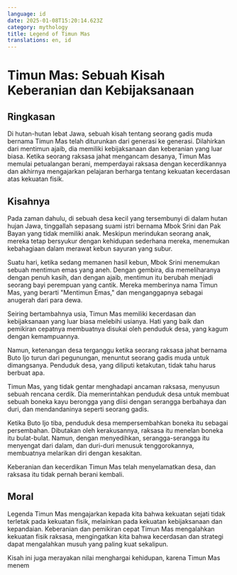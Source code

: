 ```yaml
---
language: id
date: 2025-01-08T15:20:14.623Z
category: mythology
title: Legend of Timun Mas
translations: en, id
---
```


# Timun Mas: Sebuah Kisah Keberanian dan Kebijaksanaan

## Ringkasan

Di hutan-hutan lebat Jawa, sebuah kisah tentang seorang gadis muda bernama Timun Mas telah diturunkan dari generasi ke generasi. Dilahirkan dari mentimun ajaib, dia memiliki kebijaksanaan dan keberanian yang luar biasa. Ketika seorang raksasa jahat mengancam desanya, Timun Mas memulai petualangan berani, memperdayai raksasa dengan kecerdikannya dan akhirnya mengajarkan pelajaran berharga tentang kekuatan kecerdasan atas kekuatan fisik.

## Kisahnya

Pada zaman dahulu, di sebuah desa kecil yang tersembunyi di dalam hutan hujan Jawa, tinggallah sepasang suami istri bernama Mbok Srini dan Pak Bayan yang tidak memiliki anak. Meskipun merindukan seorang anak, mereka tetap bersyukur dengan kehidupan sederhana mereka, menemukan kebahagiaan dalam merawat kebun sayuran yang subur.

Suatu hari, ketika sedang memanen hasil kebun, Mbok Srini menemukan sebuah mentimun emas yang aneh. Dengan gembira, dia memeliharanya dengan penuh kasih, dan dengan ajaib, mentimun itu berubah menjadi seorang bayi perempuan yang cantik. Mereka memberinya nama Timun Mas, yang berarti "Mentimun Emas," dan menganggapnya sebagai anugerah dari para dewa.

Seiring bertambahnya usia, Timun Mas memiliki kecerdasan dan kebijaksanaan yang luar biasa melebihi usianya. Hati yang baik dan pemikiran cepatnya membuatnya disukai oleh penduduk desa, yang kagum dengan kemampuannya.

Namun, ketenangan desa terganggu ketika seorang raksasa jahat bernama Buto Ijo turun dari pegunungan, menuntut seorang gadis muda untuk dimangsanya. Penduduk desa, yang diliputi ketakutan, tidak tahu harus berbuat apa.

Timun Mas, yang tidak gentar menghadapi ancaman raksasa, menyusun sebuah rencana cerdik. Dia memerintahkan penduduk desa untuk membuat sebuah boneka kayu berongga yang diisi dengan serangga berbahaya dan duri, dan mendandaninya seperti seorang gadis.

Ketika Buto Ijo tiba, penduduk desa mempersembahkan boneka itu sebagai persembahan. Dibutakan oleh kerakusannya, raksasa itu menelan boneka itu bulat-bulat. Namun, dengan menyedihkan, serangga-serangga itu menyengat dari dalam, dan duri-duri menusuk tenggorokannya, membuatnya melarikan diri dengan kesakitan.

Keberanian dan kecerdikan Timun Mas telah menyelamatkan desa, dan raksasa itu tidak pernah berani kembali.

## Moral

Legenda Timun Mas mengajarkan kepada kita bahwa kekuatan sejati tidak terletak pada kekuatan fisik, melainkan pada kekuatan kebijaksanaan dan kepandaian. Keberanian dan pemikiran cepat Timun Mas mengalahkan kekuatan fisik raksasa, mengingatkan kita bahwa kecerdasan dan strategi dapat mengalahkan musuh yang paling kuat sekalipun.

Kisah ini juga merayakan nilai menghargai kehidupan, karena Timun Mas menem